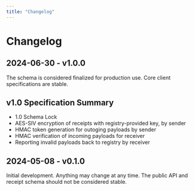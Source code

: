 ```yaml
---
title: "Changelog"
---
```


# Changelog

## 2024-06-30 - v1.0.0

The schema is considered finalized for production use. Core client specifications are stable.

v1.0 Specification Summary
--
- 1.0 Schema Lock
- AES-SIV encryption of receipts with registry-provided key, by sender
- HMAC token generation for outoging payloads by sender
- HMAC verification of incoming payloads for receiver
- Reporting invalid payloads back to registry by receiver

## 2024-05-08 - v0.1.0

Initial development. Anything may change at any time. The public API and receipt schema should not be considered stable.
